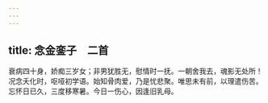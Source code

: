 ```yaml
---
---
---
```

title: 念金銮子　二首
---



衰病四十身，娇痴三岁女；非男犹胜无，慰情时一抚。一朝舍我去，魂影无处所！况念夭化时，呕哑初学语。始知骨肉爱，乃是忧悲聚。唯思未有前，以理遣伤苦。忘怀日已久，三度移寒暑。今日一伤心，因逢旧乳母。